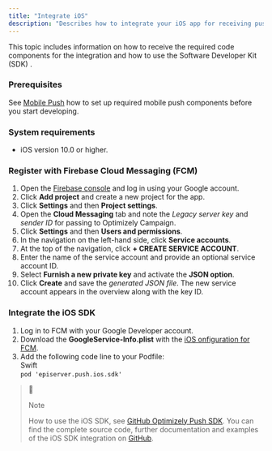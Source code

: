 ```yaml
---
title: "Integrate iOS"
description: "Describes how to integrate your iOS app for receiving push messages via Optimizely Campaign."
---
```


This topic includes information on how to receive the required code components for the integration and how to use the Software Developer Kit (SDK) .

### Prerequisites

See [Mobile Push](/optimizely-campaign/docs/mobile-push) how to set up required mobile push components before you start developing.

### System requirements

* iOS version 10.0 or higher.

### Register with Firebase Cloud Messaging (FCM)

1. Open the [Firebase console](https://console.firebase.google.com/ "Firebase console website") and log in using your Google account.
2. Click **Add project** and create a new project for the app.
3. Click **Settings** and then **Project settings**.
4. Open the **Cloud Messaging** tab and note the _Legacy server key_ and _sender ID_ for passing to Optimizely Campaign.
5. Click **Settings** and then **Users and permissions**.
6. In the navigation on the left-hand side, click **Service accounts**.
7. At the top of the navigation, click **\+ CREATE SERVICE ACCOUNT**.
8. Enter the name of the service account and provide an optional service account ID.
9. Select **Furnish a new private key** and activate the **JSON option**.
10. Click **Create** and save the _generated JSON file_. The new service account appears in the overview along with the key ID.

### Integrate the iOS SDK

1. Log in to FCM with your Google Developer account.
2. Download the **GoogleService-Info.plist** with the [iOS onfiguration for FCM](https://firebase.google.com/cdocs/ios/setup "Firebase website").
3. Add the following code line to your Podfile:  
Swift  
`pod 'episerver.push.ios.sdk'  
`

> 📘
> 
> Note
> 
> How to use the iOS SDK, see [GitHub Optimizely Push SDK](https://github.com/optimizely-campaign/episerver.push.ios.sdk/blob/master/Example/episerver.push.ios.sdk/AppDelegate.swift). You can find the complete source code, further documentation and examples of the iOS SDK integration on [GitHub](https://github.com/optimizely-campaign/episerver.push.ios.sdk).